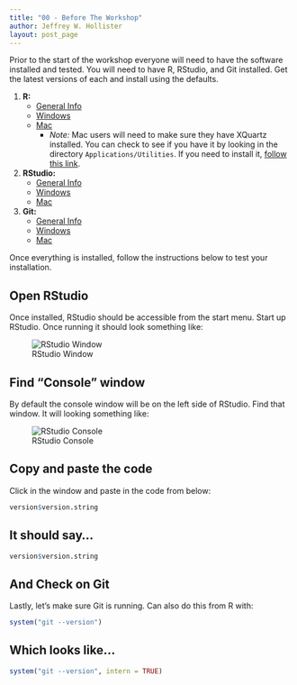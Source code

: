 ```yaml
---
title: "00 - Before The Workshop"
author: Jeffrey W. Hollister
layout: post_page
---
```


Prior to the start of the workshop everyone will need to have the software 
installed and tested.  You will need to have R, RStudio, and Git installed.  Get the latest versions of each and install using the defaults.  

1. **R:** 
    - [General Info](http://cran.r-project.org/)
    - [Windows](http://cran.r-project.org/bin/windows/base/R-3.2.0-win.exe)
    - [Mac](http://cran.r-project.org/bin/macosx/R-3.2.0.pkg)
        - *Note:* Mac users will need to make sure they have XQuartz installed. You can check to see if you have it by looking in the directory `Applications/Utilities`.  If you need to install it, [follow this link](http://xquartz.macosforge.org/landing/).
2. **RStudio:** 
    - [General Info](http://www.rstudio.com/products/rstudio/download/)
    - [Windows](http://download1.rstudio.org/RStudio-0.99.446.exe)
    - [Mac](http://download1.rstudio.org/RStudio-0.99.446.dmg)
3. **Git:** 
    - [General Info](https://git-scm.com/downloads)
    - [Windows](https://git-scm.com/download/win)
    - [Mac](https://git-scm.com/download/mac)
  
Once everything is installed, follow the instructions below to test your installation.

## Open RStudio
Once installed, RStudio should be accessible from the start menu.  Start up RStudio.  Once running it should look something like:

![RStudio Window](/iale_open_science/figure/rstudio.png)

## Find "Console" window
By default the console window will be on the left side of RStudio.  Find that window.  It will looking something like:  

![RStudio Console](/iale_open_science/figure/rstudio_console.png)

## Copy and paste the code
Click in the window and paste in the code from below:

```r
version$version.string
```

## It should say...

```r
version$version.string
```

## And Check on Git 
Lastly, let's make sure Git is running.  Can also do this from R with:

```r
system("git --version")
```

## Which looks like...

```r
system("git --version", intern = TRUE)
```



